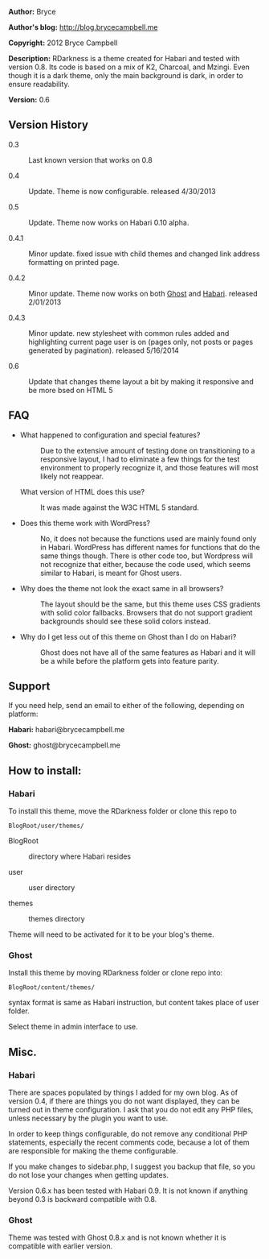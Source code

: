 '''Author:''' Bryce

'''Author's blog:''' http://blog.brycecampbell.me

'''Copyright:''' 2012 Bryce Campbell

'''Description:''' RDarkness is a theme created for Habari and tested with version 0.8. Its code is based on a mix of K2, Charcoal, and Mzingi. Even though it is a dark theme, only the main background is dark, in order to ensure readability.

'''Version:''' 0.6
==Version History==

<dl>
<dt>0.3</dt><dd>Last known version that works on 0.8</dd>
<dt>0.4</dt><dd>Update. Theme is now configurable. released 4/30/2013</dd>
<dt>0.5</dt><dd>Update. Theme now works on Habari 0.10 alpha.</dd>
<dt>0.4.1</dt><dd>Minor update. fixed issue with child themes and changed link address formatting on printed page.</dd>
<dt>0.4.2</dt><dd>Minor update. Theme now works on both [http://ghost.org Ghost] and [http://habariproject.org Habari]. released 2/01/2013</dd>
<dt>0.4.3</dt><dd>Minor update. new stylesheet with common rules added and highlighting current page user is on (pages only, not posts or pages generated by pagination). released 5/16/2014</dd>
<dt>0.6</dt><dd>Update that changes theme layout a bit by making it responsive and be more bsed on HTML 5</dd>
</dl>

==FAQ==

<ul>
<li>
<dl>
<dt>What happened to configuration and special features?</dt>
<dd>Due to the extensive amount of testing done on transitioning to a responsive layout, I had to eliminate a few things for the test environment to properly recognize it, and those features will most likely not reappear.
</dd>
<dt>What version of HTML does this use?</dt>
<dd>It was made against the W3C HTML 5 standard.
</dd>
</dl>
</li>
<li>
<dl>
<dt>Does this theme work with WordPress?</dt>
<dd>No, it does not because the functions used are mainly found only in Habari. WordPress has different names for functions that do the same things though. There is other code too, but Wordpress will not recognize that either, because the code used, which seems similar to Habari, is meant for Ghost users.
</dd>
</dl>
</li>
<li>
<dl>
<dt>Why does the theme not look the exact same in all browsers?</dt>
<dd>The layout should be the same, but this theme uses CSS gradients with solid color fallbacks. Browsers that do not support gradient backgrounds should see these solid colors instead.</dd>
</dl>
</li>
<li>
<dl>
<dt>Why do I get less out of this theme on Ghost than I do on Habari?</dt><dd>Ghost does not have all of the same features as Habari and it will be a while before the platform gets into feature parity.</dd>
</dl>
</li>
</ul>

==Support==

If you need help, send an email to either of the following, depending on platform:

'''Habari:''' habari@brycecampbell.me

'''Ghost:''' ghost@brycecampbell.me

==How to install:==

===Habari===

To install this theme, move the RDarkness folder or clone this repo to

<pre>
BlogRoot/user/themes/
</pre>

<dl>
<dt>BlogRoot</dt>  <dd>directory where Habari resides</dd>

<dt>user</dt> <dd>user directory</dd>

<dt>themes</dt>  <dd>themes directory</dd>
</dl>

Theme will need to be activated for it to be your blog's theme.

===Ghost===

Install this theme by moving RDarkness folder or clone repo into:
<pre>
BlogRoot/content/themes/
</pre>

syntax format is same as Habari instruction, but content takes place of user folder.

Select theme in admin interface to use.

==Misc.==

===Habari===

There are spaces populated by things I added for my own blog. As of version 0.4, if there are things you do not want displayed, they can be turned out in theme configuration. I ask that you do not edit any PHP files, unless necessary by the plugin you want to use.

In order to keep things configurable, do not remove any conditional PHP statements, especially the recent comments code, because a lot of them are responsible for making the theme configurable.

If you make changes to sidebar.php, I suggest you backup that file, so you do not lose your changes when getting updates.

Version 0.6.x has been tested with Habari 0.9. It is not known if anything beyond 0.3 is backward compatible with 0.8.

===Ghost===

Theme was tested with Ghost 0.8.x and is not known whether it is compatible with earlier version.
